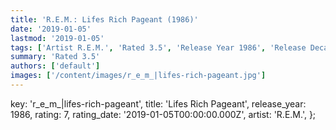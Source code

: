```yaml
---
title: 'R.E.M.: Lifes Rich Pageant (1986)'
date: '2019-01-05'
lastmod: '2019-01-05'
tags: ['Artist R.E.M.', 'Rated 3.5', 'Release Year 1986', 'Release Decade 1980']
summary: 'Rated 3.5'
authors: ['default']
images: ['/content/images/r_e_m_|lifes-rich-pageant.jpg']
---
```


  key: 'r_e_m_|lifes-rich-pageant',
  title: 'Lifes Rich Pageant',
  release_year: 1986,
  rating: 7,
  rating_date: '2019-01-05T00:00:00.000Z',
  artist: 'R.E.M.',
};

<MusicRating data={data} />

